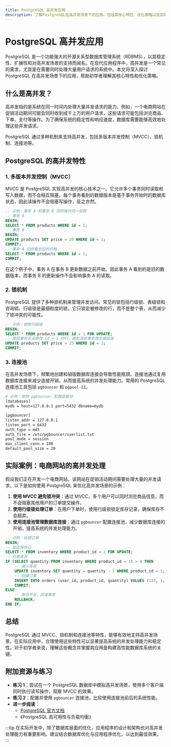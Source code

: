 ```yaml
---
title: PostgreSQL 高并发应用
description: 了解PostgreSQL在高并发场景下的应用，包括其核心特性、优化策略以及实际案例。
---
```


# PostgreSQL 高并发应用

PostgreSQL 是一个功能强大的开源关系型数据库管理系统（RDBMS），以其稳定性、扩展性和对高并发场景的支持而闻名。在现代应用程序中，高并发是一个常见的需求，尤其是在需要同时处理大量用户请求的系统中。本文将深入探讨 PostgreSQL 在高并发场景下的应用，帮助初学者理解其核心特性和优化策略。

## 什么是高并发？

高并发指的是系统在同一时间内处理大量并发请求的能力。例如，一个电商网站在促销活动期间可能会同时收到成千上万的用户请求，这些请求可能包括浏览商品、下单、支付等操作。为了确保系统的稳定性和响应速度，数据库需要能够高效地处理这些并发请求。

PostgreSQL 通过多种机制来支持高并发，包括多版本并发控制（MVCC）、锁机制、连接池等。

## PostgreSQL 的高并发特性

### 1. 多版本并发控制（MVCC）

MVCC 是 PostgreSQL 实现高并发的核心技术之一。它允许多个事务同时读取和写入数据，而不会相互阻塞。每个事务看到的数据版本是基于事务开始时的数据库状态，因此读操作不会阻塞写操作，反之亦然。

```sql
-- 示例：事务 A 和事务 B 同时操作同一张表
-- 事务 A
BEGIN;
SELECT * FROM products WHERE id = 1;
-- 事务 B
BEGIN;
UPDATE products SET price = 20 WHERE id = 1;
COMMIT;
-- 事务 A 仍然看到旧的价格
SELECT * FROM products WHERE id = 1;
COMMIT;
```

在这个例子中，事务 A 在事务 B 更新数据之前开始，因此事务 A 看到的是旧的数据版本，而事务 B 的更新操作不会影响事务 A 的读取。

### 2. 锁机制

PostgreSQL 提供了多种锁机制来管理并发访问。常见的锁包括行级锁、表级锁和咨询锁。行级锁是最细粒度的锁，它只锁定被修改的行，而不是整个表，从而减少了锁冲突的可能性。

```sql
-- 示例：使用行级锁
BEGIN;
SELECT * FROM products WHERE id = 1 FOR UPDATE;
-- 其他事务无法修改 id = 1 的行，直到当前事务提交或回滚
UPDATE products SET price = 25 WHERE id = 1;
COMMIT;
```

### 3. 连接池

在高并发场景下，频繁地创建和销毁数据库连接会导致性能瓶颈。连接池通过复用数据库连接来减少连接开销，从而提高系统的并发处理能力。常用的 PostgreSQL 连接池工具包括 `pgbouncer` 和 `pgpool-II`。

```bash
# 示例：使用 pgbouncer 配置连接池
[databases]
mydb = host=127.0.0.1 port=5432 dbname=mydb

[pgbouncer]
listen_addr = 127.0.0.1
listen_port = 6432
auth_type = md5
auth_file = /etc/pgbouncer/userlist.txt
pool_mode = session
max_client_conn = 100
default_pool_size = 20
```

## 实际案例：电商网站的高并发处理

假设我们正在开发一个电商网站，该网站在促销活动期间需要处理大量的并发请求。以下是如何使用 PostgreSQL 来优化高并发场景的示例：

1. **使用 MVCC 避免锁冲突**：通过 MVCC，多个用户可以同时浏览商品信息，而不会阻塞其他用户的订单提交操作。
2. **使用行级锁处理订单**：在用户下单时，使用行级锁锁定库存记录，确保库存不会超卖。
3. **使用连接池管理数据库连接**：通过 `pgbouncer` 配置连接池，减少数据库连接的开销，提高系统的并发处理能力。

```sql
-- 示例：处理订单
BEGIN;
-- 锁定库存行
SELECT * FROM inventory WHERE product_id = 1 FOR UPDATE;
-- 检查库存
IF (SELECT quantity FROM inventory WHERE product_id = 1) > 0 THEN
    -- 减少库存
    UPDATE inventory SET quantity = quantity - 1 WHERE product_id = 1;
    -- 创建订单
    INSERT INTO orders (user_id, product_id, quantity) VALUES (123, 1, 1);
    COMMIT;
ELSE
    -- 库存不足，回滚事务
    ROLLBACK;
END IF;
```

## 总结

PostgreSQL 通过 MVCC、锁机制和连接池等特性，能够有效地支持高并发场景。在实际应用中，合理使用这些特性可以显著提高系统的并发处理能力和稳定性。对于初学者来说，理解这些概念并掌握其应用是构建高性能数据库系统的关键。

## 附加资源与练习

- **练习 1**：尝试在一个 PostgreSQL 数据库中模拟高并发场景，使用多个客户端同时执行读写操作，观察 MVCC 的效果。
- **练习 2**：配置并使用 `pgbouncer` 连接池，比较使用连接池前后的系统性能。
- **进一步阅读**：
  - [PostgreSQL 官方文档](https://www.postgresql.org/docs/)
  - 《PostgreSQL 高可用性与负载均衡》

:::tip
在实际开发中，除了数据库层面的优化，应用程序的设计和架构也对高并发处理能力有重要影响。建议结合数据库优化与应用程序优化，以达到最佳效果。
:::